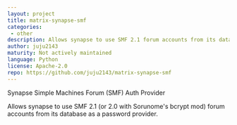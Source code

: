```yaml
---
layout: project
title: matrix-synapse-smf
categories:
 - other
description: Allows synapse to use SMF 2.1 forum accounts from its database as a password provider
author: juju2143
maturity: Not actively maintained
language: Python
license: Apache-2.0
repo: https://github.com/juju2143/matrix-synapse-smf
---
```


Synapse Simple Machines Forum (SMF) Auth Provider

Allows synapse to use SMF 2.1 (or 2.0 with Sorunome's bcrypt mod) forum accounts from its database as a password provider.
